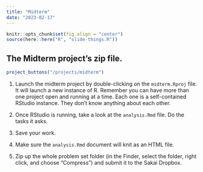 ```yaml
---
title: "Midterm"
date: "2023-02-17"
---
```


```r
knitr::opts_chunk$set(fig.align = "center")
source(here::here("R", "slide-things.R"))
```

## The Midterm project's zip file.

```r
project_buttons("/projects/midterm")
```

1. Launch the midterm project by double-clicking on the `midterm.Rproj` file. It will launch a new instance of R. Remember you can have more than one project open and running at a time. Each one is a self-contained RStudio instance. They don't know anything about each other.

2. Once RStudio is running, take a look at the `analysis.Rmd` file. Do the tasks it asks.

3. Save your work.

4. Make sure the `analysis.Rmd` document will knit as an HTML file. 

5. Zip up the whole problem set folder (in the Finder, select the folder, right click, and choose "Compress") and submit it to the Sakai Dropbox.


